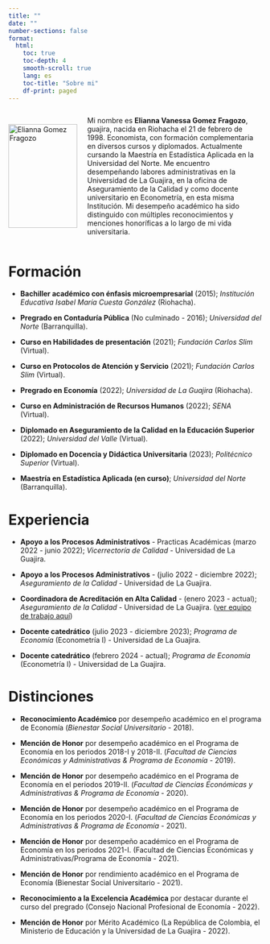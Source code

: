 ```yaml
---
title: ""
date: ""
number-sections: false
format: 
  html:
    toc: true
    toc-depth: 4
    smooth-scroll: true
    lang: es
    toc-title: "Sobre mi"
    df-print: paged
---
```


::: {style="display: flex; align-items: center;"}
<figure style="margin: 0; display: flex; flex-direction: column; align-items: center;">

<img src="images/image.jpeg" alt="Elianna Gomez Fragozo" width="137" height="206" style="margin-right: 20px;"/>

<figcaption style="text-align: center;">

</figcaption>

</figure>

<p style="margin: 0; text-align: justify;">

Mi nombre es **Elianna Vanessa Gomez Fragozo**, guajira, nacida en Riohacha el 21 de febrero de 1998. Economista, con formación complementaria en diversos cursos y diplomados. Actualmente cursando la Maestría en Estadística Aplicada en la Universidad del Norte. Me encuentro desempeñando labores administrativas en la Universidad de La Guajira, en la oficina de Aseguramiento de la Calidad y como docente universitario en Econometría, en esta misma Institución. Mi desempeño académico ha sido distinguido con múltiples reconocimientos y menciones honoríficas a lo largo de mi vida universitaria.

</p>
:::

<p style="margin-right: 20; justify;">

# Formación 

-   **Bachiller académico con énfasis microempresarial** (2015); _Institución Educativa Isabel María Cuesta González_ (Riohacha).

-   **Pregrado en Contaduría Pública** (No culminado - 2016); _Universidad del Norte_ (Barranquilla).

-   **Curso en Habilidades de presentación** (2021); _Fundación Carlos Slim_ (Virtual).

-   **Curso en Protocolos de Atención y Servicio** (2021); _Fundación Carlos Slim_ (Virtual).

-   **Pregrado en Economía** (2022); _Universidad de La Guajira_ (Riohacha).

-   **Curso en Administración de Recursos Humanos** (2022); _SENA_ (Virtual).

-   **Diplomado en Aseguramiento de la Calidad en la Educación Superior** (2022); _Universidad del Valle_ (Virtual).

-   **Diplomado en Docencia y Didáctica Universitaria** (2023); _Politécnico Superior_ (Virtual).

-   **Maestría en Estadística Aplicada (en curso)**; _Universidad del Norte_ (Barranquilla).

# Experiencia 

-   **Apoyo a los Procesos Administrativos** - Practicas Académicas (marzo 2022 - junio 2022); _Vicerrectoría de Calidad_ - Universidad de La Guajira.

-   **Apoyo a los Procesos Administrativos** - (julio 2022 - diciembre 2022); _Aseguramiento de la Calidad_ - Universidad de La Guajira.

-   **Coordinadora de Acreditación en Alta Calidad** - (enero 2023 - actual); _Aseguramiento de la Calidad_ - Universidad de La Guajira. ([ver equipo de trabajo aquí](https://uniguajira.edu.co/universidad-de-la-guajira/vicerrectoria-de-calidad/presentacion-de-la-direccion-de-aseguramiento-de-la-calidad/))

-   **Docente catedrático** (julio 2023 - diciembre 2023); _Programa de Economía_ (Econometría I) - Universidad de La Guajira.

-   **Docente catedrático** (febrero 2024 - actual); _Programa de Economía_ (Econometría I) - Universidad de La Guajira.

# Distinciones 

-   **Reconocimiento Académico** por desempeño académico en el programa de Economía (_Bienestar Social Universitario_ - 2018).

-   **Mención de Honor** por desempeño académico en el Programa de Economía en los periodos 2018-I y 2018-II. (_Facultad de Ciencias Económicas y Administrativas & Programa de Economía_ - 2019).

-   **Mención de Honor** por desempeño académico en el Programa de Economía en el periodos 2019-II. (_Facultad de Ciencias Económicas y Administrativas & Programa de Economía_ - 2020).

-   **Mención de Honor** por desempeño académico en el Programa de Economía en los periodos 2020-I. (_Facultad de Ciencias Económicas y Administrativas & Programa de Economía_ - 2021).

-   **Mención de Honor** por desempeño académico en el Programa de Economía en los periodos 2021-I. (Facultad de Ciencias Económicas y Administrativas/Programa de Economía - 2021).

-   **Mención de Honor** por rendimiento académico en el Programa de Economía (Bienestar Social Universitario - 2021).

-   **Reconocimiento a la Excelencia Académica** por destacar durante el curso del pregrado (Consejo Nacional Profesional de Economía - 2022).

-   **Mención de Honor** por Mérito Académico (La República de Colombia, el Ministerio de Educación y la Universidad de La Guajira - 2022).

</p>
